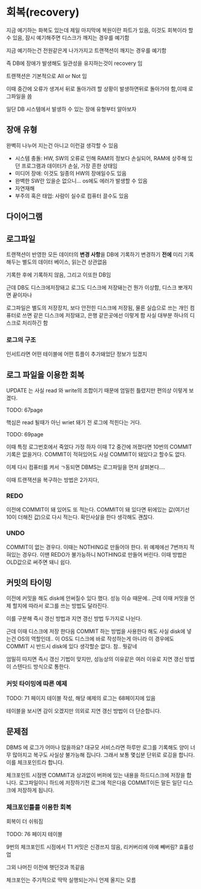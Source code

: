 # 회복(recovery)
지금 예기하는 화복도 있는데 제일 마지막에 복원이란 파트가 있음, 이것도 회복이라 할수 있음, 잠시 예기해주면 디스크가 깨지는 경우를 예기함

지금 예기하는건 전원같은게 나가가지고 트랜잭션이 깨지는 경우를 예기함

즉 DB에 장애가 발생해도 일관성을 유지하는것이 recovery 임

트랜잭션은 기본적으로 All or Not 임

이때 중간에 오류가 생겨서 뒤로 돌아가려 할 상황이 발생하면뒤로 돌아가야 함,이때 로그파일을 씀

일단 DB 시스템에서 발생하 수 있는 장애 유형부터 알아보자

## 장애 유형
완벽히 나누어 지는건 아니고 이런걸 생각할 수 있음

* 시스템 충돌: HW, SW의 오류로 인해 RAM의 정보다 손실되어, RAM에 상주해 있던 프로그램과 데이터가 손실, 가장 흔한 상태임
* 미디어 장애: 이것도 일종의 HW의 장애일수도 있음
* 완벽한 SW란 있을순 없으니... os에도 에러가 발생할 수 있음
* 자연재해
* 부주의 혹은 태업: 사람이 실수로 컴퓨터 끌수도 있음

## 다이어그램

## 로그파일
트랜잭션이 반영한 모든 데이터의 **변경 사항**을 DB에 기록하기 변경하기 **전에** 미리 기록해두는 별도의 데이터 베이스, 읽는건 상관없음

기록한 후에 기록하지 않음, 그리고 이또한 DB임

근데 DB도 디스크에저장돼고 로그도 디스크에 저장돼는건 뭔가 이상함, 디스크 뽀개지면 끝이자나

로그파일은 별도의 저장장치, 보다 안전힌 디스크에 저장됨, 물론 실습으로 쓰는 개인 컴퓨터로 쓰면 같은 디스크에 저장돼고, 은행 같은곳에선 이렇게 함 사실 대부분 하나의 디스크로 처리하긴 함

### 로그의 구조
인서트라면 어떤 테이블에 어떤 튜플이 추가돼었단 정보가 있겠지

## 로그 파일을 이용한 회복
UPDATE 는 사실 read 와 write의 조합이기 때문에 엄밀힌 틀렸지만 편의상 이렇게 보겠다.

TODO: 67page

핵심은 read 될때가 아닌 wriet 돼기 전 로그에 적힌다는 거다.


TODO: 69page

이때 특정 로그번호에서 죽었다 가정 하자 이때 T2 중간에 꺼졌다면 10번의 COMMIT 기록은 없을거다. COMMIT이 적혀있어도 사실 COMMIT이 돼있다고 할수도 없다.

이제 다시 컴퓨터를 켜서 ㄱ동되면 DBMS는 로그파일을 먼저 살펴본다....

이때 트랜잭션을 복구하는 방법은 2가지다,

### REDO
이전에 COMMIT이 돼 있어도 또 적는다. COMMIT이 돼 있다면 뒤에있는 값(여기선 10이 더해진 값)으로 다시 적는다. 확인사살을 한다 생각해도 괜찮다.

### UNDO
COMMIT이 없는 경우다. 이때는  NOTHING로 만들어야 한다. 위 예제에선 7번까지 적혀있는 경우다. 이땐 REDO가 불가능하니 NOTHING로 만들어 버린다. 이때 방법은 OLD값으로 써주면 돼니 쉽다.


## 커밋의 타이밍

이전에 커밋을 해도 disk에 안써질수 있다 했다. 성능 이슈 때문에.. 근데 이때 커밋을 언제 할지에 따라서 로그를 쓰는 방법도 달라진다.

이를 구분해 즉시 갱신 방법과 지연 갱신 방법 두가지로 나뉜다.

근데 이때 디스크에 저장 한다음  COMMIT 하는 방법을 사용한다 해도 사실 disk에 넣는건 OS의 역할인데.. 이 OS도 디스크에 바로 작성하는게 아니라 이 경우에도 COMMIT 시 반드시 disk에 있다 생각할순 없다. 참.. 뭣같네

엄밀히 따지면 즉시 갱신 기법이 맞지만, 성능상의 이유같은 여러 이유로 지연 갱신 방법이 스텐다드 방식으로 통한다.

### 커밋 타이밍에 따른 예제
TODO: 71 페이지 테이블 작성, 해당 예제의 로그는 68페이지에 있음

테이블을 보시면 감이 오겠지만 의외로 지연 갱신 방법이 더 단순합니다.

## 문제점
DBMS 에 로그가 어마나  많을까요? 대규모 서비스라면 하루만  로그를 기록해도 양이 너무 많아지고 복구도 사실상 불가능해 집니다. 그래서 보통 몇십분 단위로 로깅을 합니다. 이를 체크포인트라 합니다.

체크포인트 시점엔 COMMIT과 상과없이 버퍼에 있는 내용을 하드디스크에 저장을 합니다. 로그파일이니 하드에 저장하기전 로그에 적은다음 COMMIT이든 말든 일단 디스크에 저장하게 됩니다.

### 체크포인틀를 이용한 회복
회복이 더 쉬워짐

TODO: 76 페이지 테이블

9번의 체크포인트 시점에서 T1 커밋은 신경쓰지 않음, 리커버리에 아예 빼버림? 효휼성 업

그외 나머진 이전에 햇던것과 똑같음

체크포인는 주기적으로 딱딱 실행되는거니 언제 올지는 모름
